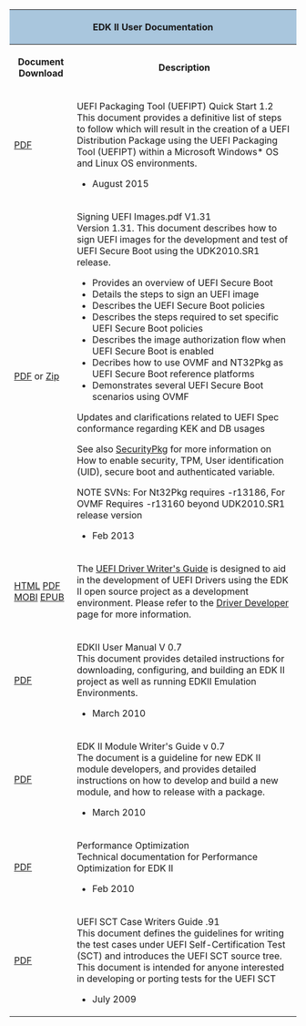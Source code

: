 
<div class="t_projects">
<table>
<tr><th colspan="4" style="background-color:#a9c6dd">EDK II User Documentation</th></tr>
<tr>
<th>Document Download</th>
<th>Description</th>
</tr>
<tr>
    <td>
[https://github.com/tianocore-docs/Docs/raw/master/User_Docs/UEFI-PackagingToolQuickStartGuideRev_1_2.pdf PDF]

    </td>

    <td>
UEFI Packaging Tool (UEFIPT) Quick Start 1.2 <br>

This document provides a definitive list of steps to follow which will result in the creation of a UEFI Distribution Package using the UEFI Packaging Tool (UEFIPT) within a Microsoft Windows* OS and Linux OS environments.
* August 2015
    </td>
</tr>



<tr>
    <td>
[https://github.com/tianocore-docs/Docs/raw/master/User_Docs/SigningUefiImages%20-v1dot31.pdf PDF ] or
[https://github.com/tianocore-docs/Docs/raw/master/User_Docs/SigningUefiImages%20-v1dot31.zip Zip]

    </td>

    <td>
Signing UEFI Images.pdf V1.31 <br>
Version 1.31. This document describes how to sign UEFI images for the development and test of UEFI Secure Boot using the UDK2010.SR1 release.

*	Provides an overview of UEFI Secure Boot 
*	Details the steps to sign an UEFI image 
*	Describes the UEFI Secure Boot policies 
*	Describes the steps required to set specific UEFI Secure Boot policies 
*	Describes the image authorization flow when UEFI Secure Boot is enabled
*	Decribes how to use OVMF and NT32Pkg as UEFI Secure Boot reference platforms
*	Demonstrates several UEFI Secure Boot scenarios using OVMF
Updates and clarifications related to UEFI Spec conformance regarding KEK and DB usages


See also [[SecurityPkg]] for more information on How to enable security, TPM, User identification (UID), secure boot and authenticated variable.

NOTE SVNs: For Nt32Pkg requires -r13186, For OVMF Requires -r13160 beyond UDK2010.SR1 release version

* Feb 2013
    </td>
</tr>

<tr>
    <td>
[https://tianocore-docs.github.io/edk2-UefiDriverWritersGuide/draft/ HTML]
[https://tianocore-docs.github.io/edk2-UefiDriverWritersGuide/draft/edk2-UefiDriverWritersGuide-draft.pdf PDF]
[https://tianocore-docs.github.io/edk2-UefiDriverWritersGuide/draft/edk2-UefiDriverWritersGuide-draft.mobi MOBI]
[https://tianocore-docs.github.io/edk2-UefiDriverWritersGuide/draft/edk2-UefiDriverWritersGuide-draft.epub EPUB]
    </td>

    <td>
The [[UEFI Driver Writer's Guide]] is designed to aid in the development of UEFI Drivers using the EDK II open source project as a development environment. Please refer to the [[Driver Developer]] page for more information.
    </td>
</tr>

<tr>
    <td>
[https://github.com/tianocore-docs/Docs/raw/master/User_Docs/EDK_II_UserManual_0_7.pdf PDF]
    </td>

    <td>
EDKII User Manual V 0.7 <br>
This document provides detailed instructions for downloading, configuring, and building an EDK II project as well as running EDKII Emulation Environments.

* March 2010
    </td>
</tr>

<tr>
    <td>
[https://github.com/tianocore-docs/Docs/raw/master/User_Docs/EDK_II%20Module%20Writer_s%20Guide_0_7.pdf PDF]
    </td>

    <td>
EDK II Module Writer's Guide v 0.7<br>
The document is a guideline for new EDK II module developers, and provides detailed instructions on how to develop and build a new module, and
how to release with a package.

* March 2010
    </td>
</tr>


<tr>
    <td>
[https://github.com/tianocore-docs/Docs/raw/master/User_Docs/PerformanceOptimization_1_0.pdf  PDF]

    </td>

    <td>
Performance Optimization <br>
Technical documentation for Performance Optimization for EDK II

* Feb 2010
    </td>
</tr>
<tr>
    <td>
[https://github.com/tianocore-docs/Docs/raw/master/User_Docs/UEFI%20SCT%20Case%20Writers%20Guide_0_91.pdf PDF ]
    </td>

    <td>
UEFI SCT Case Writers Guide .91 <br>
This document defines the guidelines for writing the test cases under UEFI Self-Certification Test (SCT) and introduces the UEFI SCT source tree. This document is intended for anyone interested in developing or porting tests for the UEFI SCT
* July 2009
    </td>
</tr>

<!--
<tr>
    <td>
Previous UDK Releases
    </td>

    <td>
[[EdkII_dashboard| EDK II Dashboard Page]]
    </td>
</tr>
<tr></tr>
-->

</table>